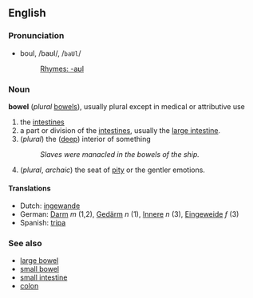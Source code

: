 ==English==

===Pronunciation===
*boul, /baʊl/, /<tt>baUl</tt>/ 
*:[[Rhymes:English:-aʊl|Rhymes: -aʊl]]

===Noun===
'''bowel''' (''plural'' [[bowels]]), usually plural except in medical or attributive use

# the [[intestines]]
# a part or division of the [[intestines]], usually the [[large intestine]]. 
# (''plural'') the ([[deep]]) interior of something 
#: ''Slaves were manacled in the bowels of the ship.''
# (''plural'', ''archaic'') the seat of [[pity]] or the gentler emotions. 

====Translations====
* Dutch: [[ingewande]]
*German: [[Darm]] ''m'' (1,2), [[Gedärm]] ''n'' (1), [[Innere]] ''n'' (3), [[Eingeweide]] ''f'' (3)
* Spanish: [[tripa]]

===See also===

* [[large bowel]]
* [[small bowel]]
* [[small intestine]]
* [[colon]]